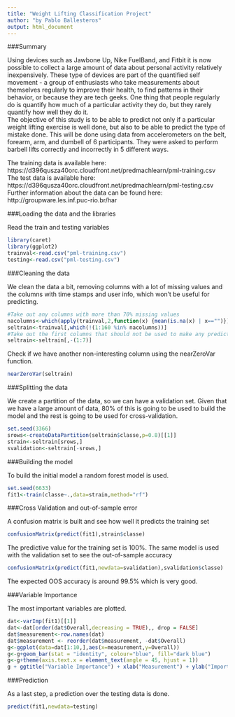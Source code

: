 ---
title: "Weight Lifting Classification Project"
author: "by Pablo Ballesteros"
output: html_document
---

###Summary

Using devices such as Jawbone Up, Nike FuelBand, and Fitbit it is now possible to collect a large amount of data about personal activity relatively inexpensively. These type of devices are part of the quantified self movement - a group of enthusiasts who take measurements about themselves regularly to improve their health, to find patterns in their behavior, or because they are tech geeks. One thing that people regularly do is quantify how much of a particular activity they do, but they rarely quantify how well they do it.  
The objective of this study is to be able to predict not only if a particular weight lifting exercise is well done, but also to be able to predict the type of mistake done. This will be done using data from accelerometers on the belt, forearm, arm, and dumbell of 6 participants. They were asked to perform barbell lifts correctly and incorrectly in 5 different ways. 

The training data is available here: https://d396qusza40orc.cloudfront.net/predmachlearn/pml-training.csv  
The test data is available here: https://d396qusza40orc.cloudfront.net/predmachlearn/pml-testing.csv  
Further information about the data can be found here: http://groupware.les.inf.puc-rio.br/har  

###Loading the data and the libraries

Read the train and testing variables

```{r,message=FALSE}
library(caret)
library(ggplot2)
trainval<-read.csv("pml-training.csv")
testing<-read.csv("pml-testing.csv") 
```

###Cleaning the data

We clean the data a bit, removing columns with a lot of missing values and the columns with time stamps and user info, which won't be useful for predicting.

```{r,message=FALSE}
#Take out any columns with more than 70% missing values
nacolumns<-which(apply(trainval,2,function(x) {mean(is.na(x) | x=="")})>.7)
seltrain<-trainval[,which(!(1:160 %in% nacolumns))]
#Take out the first columns that should not be used to make any predictions
seltrain<-seltrain[,-(1:7)]
```

Check if we have another non-interesting column using the nearZeroVar function.

```{r,message=FALSE}
nearZeroVar(seltrain)
```

###Splitting the data

We create a partition of the data, so we can have  a validation set. Given that we have a large amount of data, 80% of this is going to be used to build the model and the rest is going to be used for cross-validation.

```{r}
set.seed(3366)
srows<-createDataPartition(seltrain$classe,p=0.8)[[1]]
strain<-seltrain[srows,]
svalidation<-seltrain[-srows,]
```

###Building the model

To build the initial model a random forest model is used.

```{r rf,cache=TRUE,message=FALSE}
set.seed(6633)
fit1<-train(classe~.,data=strain,method="rf")
```

###Cross Validation and out-of-sample error

A confusion matrix is built and see how well it predicts the training set

```{r,message=FALSE}
confusionMatrix(predict(fit1),strain$classe)
```

The predictive value for the training set is 100%. The same model is used with the validation set to see the out-of-sample accuracy

```{r}
confusionMatrix(predict(fit1,newdata=svalidation),svalidation$classe)
```

The expected OOS accuracy is around 99.5% which is very good.

###Variable Importance

The most important variables are plotted.

```{r}
dat<-varImp(fit1)[[1]]
dat<-dat[order(dat$Overall,decreasing = TRUE),, drop = FALSE]
dat$measurement<-row.names(dat)
dat$measurement <- reorder(dat$measurement, -dat$Overall)
g<-ggplot(data=dat[1:10,],aes(x=measurement,y=Overall))
g<-g+geom_bar(stat = "identity", colour="blue", fill="dark blue")
g<-g+theme(axis.text.x = element_text(angle = 45, hjust = 1))
g + ggtitle("Variable Importance") + xlab("Measurement") + ylab("Importance")
```

###Prediction

As a last step, a prediction over the testing data is done.

```{r}
predict(fit1,newdata=testing)
```